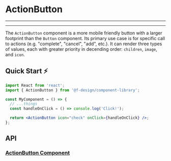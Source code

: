 

<Meta title="Components/Buttons/ActionButton/README" component={ActionButton} />

# ActionButton

---

<Story id="components-buttons-actionbutton--default" />

---

The `ActionButton` component is a more mobile friendly button with a larger footprint than the `Button` component. Its primary use case is for specific call to actions (e.g. "complete", "cancel", "add", etc.). It can render three types of values, each with greater priority in decending order: `children`, `image`, and `icon`.

## Quick Start ⚡️

```jsx
import React from 'react';
import { ActionButton } from '@f-design/component-library';

const MyComponent = () => {
  // ...things
  const handleOnClick = () => console.log('Click!');

  return <ActionButton icon="check" onClick={handleOnClick} />;
};
```

## API

### [ActionButton Component](https://github.com/featherweight-design/component-library/src/components/Buttons/ActionButton/ActionButton.tsx)

<Props of={ActionButton} />
